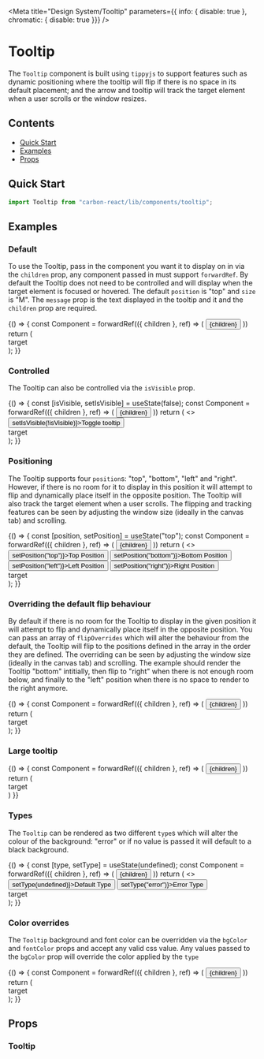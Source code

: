 
<Meta
  title="Design System/Tooltip"
  parameters={{ info: { disable: true }, chromatic: { disable: true }}}
/>

# Tooltip
The `Tooltip` component is built using `tippyjs` to support features such as dynamic positioning where the tooltip will 
flip if there is no space in its default placement; and the arrow and tooltip will track the target element when a user scrolls 
or the window resizes.

## Contents
- [Quick Start](#quick-start)
- [Examples](#examples)
- [Props](#props)

## Quick Start 

```javascript
import Tooltip from "carbon-react/lib/components/tooltip";
```

## Examples

### Default 
To use the Tooltip, pass in the component you want it to display on in via the `children` prop, any component passed in
must support `forwardRef`. By default the Tooltip does not need to be controlled and will display when the target element
is focused or hovered. The default `position` is "top" and `size` is "M". The `message` prop is the text displayed in the
tooltip and it and the `children` prop are required.

<Preview>
  <Story name="default">
    {() => {
      const Component = forwardRef(({ children }, ref) => (
        <button
          tabIndex="0"
          style={{
            backgroundColor: "#00815D",
            color: "white",
            cursor: "pointer",
            border: "none",
            padding: "8px"
          }}
          ref={ref}
        >
          {children}
        </button>
      ))
      return (
        <div style={{ padding: "60px" }}>
          <Tooltip message="I am a tooltip!">
            <Component>target</Component>
          </Tooltip>
        </div>
      );
    }}
  </Story>
</Preview>

### Controlled
The Tooltip can also be controlled via the `isVisible` prop.

<Preview>
  <Story name="controlled">
    {() => {
      const [isVisible, setIsVisible] = useState(false);
      const Component = forwardRef(({ children }, ref) => (
        <button
          tabIndex="0"
          style={{
            backgroundColor: "#00815D",
            color: "white",
            cursor: "pointer",
            border: "none",
            padding: "8px"
          }}
          ref={ref}
        >
          {children}
        </button>
      ))
      return (
        <>
          <div style={{display:"flex"}}>
            <Button onClick={() => setIsVisible(!isVisible)}>Toggle tooltip</Button>
          </div>
          <div style={{ padding: "60px" }}>
            <Tooltip message="I am a tooltip!" isVisible={isVisible}>
              <Component>target</Component>
            </Tooltip>
          </div>
        </>
      );
    }}
  </Story>
</Preview>

### Positioning
The Tooltip supports four `position`s: "top", "bottom", "left" and "right". However, if there is no room for it to display 
in this position it will attempt to flip and dynamically place itself in the opposite position. The Tooltip will also track 
the target element when a user scrolls. The flipping and tracking features can be seen by adjusting the window size 
(ideally in the canvas tab) and scrolling.

<Preview>
  <Story name="positioning">
    {() => {
      const [position, setPosition] = useState("top");
      const Component = forwardRef(({ children }, ref) => (
        <button
          tabIndex="0"
          style={{
            backgroundColor: "#00815D",
            color: "white",
            cursor: "pointer",
            border: "none",
            padding: "8px"
          }}
          ref={ref}
        >
          {children}
        </button>
      ))
      return (
        <>
          <div style={{ display:"flex" }}>
            <Button onClick={() => setPosition("top")}>Top Position</Button>
            <Button onClick={() => setPosition("bottom")}>Bottom Position</Button>
            <Button onClick={() => setPosition("left")}>Left Position</Button>
            <Button onClick={() => setPosition("right")}>Right Position</Button>
          </div>
          <div style={{ padding: "60px 60px 60px 160px" }}>
            <Tooltip message="I am a tooltip!" isVisible position={position}>
              <Component>target</Component>
            </Tooltip>
          </div>
        </>
      );
    }}
  </Story>
</Preview>

### Overriding the default flip behaviour
By default if there is no room for the Tooltip to display in the given position it will attempt to flip and dynamically 
place itself in the opposite position. You can pass an array of `flipOverrides` which will alter the behaviour from the 
default, the Tooltip will flip to the positions defined in the array in the order they are defined. The overriding
can be seen by adjusting the window size (ideally in the canvas tab) and scrolling. The example should render the 
Tooltip "bottom" intitially, then flip to "right" when there is not enough room below, and finally to the "left" position 
when there is no space to render to the right anymore.

<Preview>
  <Story name="flip behaviour overrides">
    {() => {
      const Component = forwardRef(({ children }, ref) => (
        <button
          tabIndex="0"
          style={{
            backgroundColor: "#00815D",
            color: "white",
            cursor: "pointer",
            border: "none",
            padding: "8px"
          }}
          ref={ref}
        >
          {children}
        </button>
      ))
      return (
        <div style={{ padding: "60px 0px 60px 250px" }}>
          <Tooltip message="I am a tooltip!" isVisible position="bottom" flipOverrides={["right", "left"]}>
            <Component>target</Component>
          </Tooltip>
        </div>
      );
    }}
  </Story>
</Preview>

### Large tooltip

<Preview>
  <Story name="large tooltip">
    {() => {
      const Component = forwardRef(({ children }, ref) => (
        <button
          tabIndex="0"
          style={{
            backgroundColor: "#00815D",
            color: "white",
            cursor: "pointer",
            border: "none",
            padding: "8px"
          }}
          ref={ref}
        >
          {children}
        </button>
      ))
      return (
        <div style={{ padding: "60px" }}>
          <Tooltip message="I am a tooltip!" size="large">
            <Component>target</Component>
          </Tooltip>
        </div>
      )
    }}
  </Story>
</Preview>

### Types
The `Tooltip` can be rendered as two different `type`s which will alter the colour of the background: "error" 
or if no value is passed it will default to a black background.

<Preview>
  <Story name="types">
     {() => {
      const [type, setType] = useState(undefined);
      const Component = forwardRef(({ children }, ref) => (
        <button
          tabIndex="0"
          style={{
            backgroundColor: "#00815D",
            color: "white",
            cursor: "pointer",
            border: "none",
            padding: "8px"
          }}
          ref={ref}
        >
          {children}
        </button>
      ))
      return (
        <>
          <div style={{display:"flex"}}>
            <Button onClick={() => setType(undefined)}>Default Type</Button>
            <Button onClick={() => setType("error")}>Error Type</Button>
          </div>
          <div style={{ padding: "60px" }}>
            <Tooltip message="I am a tooltip!" type={type}>
              <Component>target</Component>
            </Tooltip>
          </div>
        </>
      );
    }}
  </Story>
</Preview>

### Color overrides
The `Tooltip` background and font color can be overridden via the `bgColor` and `fontColor` props and accept any valid 
css value. Any values passed to the `bgColor` prop will override the color applied by the `type`

<Preview>
  <Story name="color overrides">
     {() => {
      const Component = forwardRef(({ children }, ref) => (
        <button
          tabIndex="0"
          style={{
            backgroundColor: "#00815D",
            color: "white",
            cursor: "pointer",
            border: "none",
            padding: "8px"
          }}
          ref={ref}
        >
          {children}
        </button>
      ))
      return (
        <div style={{ padding: "60px" }}>
          <Tooltip message="I am a tooltip!" bgColor="lightblue" fontColor="black">
            <Component>target</Component>
          </Tooltip>
        </div>
      );
    }}
  </Story>
</Preview>

## Props

### Tooltip
<Props of={Tooltip} />
